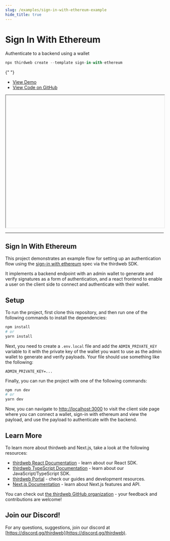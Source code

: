 ```yaml
---
slug: /examples/sign-in-with-ethereum-example
hide_title: true
---
```


# Sign In With Ethereum

Authenticate to a backend using a wallet

```jsx
npx thirdweb create --template sign-in-with-ethereum
```

{" "}
<ul>
  <li>
    <a href="">View Demo</a>
  </li>
  <li>
    <a href="https://github.com/thirdweb-example/sign-in-with-ethereum">
      View Code on GitHub
    </a>
  </li>
</ul>

<iframe
  src=""
  title="sign-in-with-ethereum"
  width="100%"
  height="420px"
  scrolling="yes"
  style={{
    marginBottom: 32,
    borderRadius: 16,
    border: "1px solid rgba(255,255,255,0.2)",
  }}
></iframe>

---

## Sign In With Ethereum

This project demonstrates an example flow for setting up an authentication flow using the
[sign-in with ethereum](https://eips.ethereum.org/EIPS/eip-4361) spec via the thirdweb SDK.

It implements a backend endpoint with an admin wallet to generate and verify signatures as a form of authentication, and a react frontend to enable a user on the client side to connect and authenticate with their wallet.

## Setup

To run the project, first clone this repository, and then run one of the following commands to install the dependencies:

```bash
npm install
# or
yarn install
```

Next, you need to create a `.env.local` file and add the `ADMIN_PRIVATE_KEY` variable to it with the private key of the wallet you want to use as the admin wallet to generate and verify payloads. Your file should use something like the following:

```.env
ADMIN_PRIVATE_KEY=...
```

Finally, you can run the project with one of the following commands:

```bash
npm run dev
# or
yarn dev
```

Now, you can navigate to [http://localhost:3000](http://localhost:3000) to visit the client side page where you can connect a wallet, sign-in with ethereum and view the payload, and use the payload to authenticate with the backend.

## Learn More

To learn more about thirdweb and Next.js, take a look at the following resources:

- [thirdweb React Documentation](https://docs.thirdweb.com/react) - learn about our React SDK.
- [thirdweb TypeScript Documentation](https://docs.thirdweb.com/typescript) - learn about our JavaScript/TypeScript SDK.
- [thirdweb Portal](https://docs.thirdweb.com) - check our guides and development resources.
- [Next.js Documentation](https://nextjs.org/docs) - learn about Next.js features and API.

You can check out [the thirdweb GitHub organization](https://github.com/thirdweb-dev) - your feedback and contributions are welcome!

## Join our Discord!

For any questions, suggestions, join our discord at [https://discord.gg/thirdweb](https://discord.gg/thirdweb).

